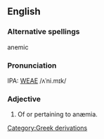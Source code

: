 ==English==
===Alternative spellings===
anemic
===Pronunciation===
IPA: [[WEAE]] /ʌˈni.mɪk/



===Adjective===
# Of or pertaining to anæmia.
<!-- material copied from Webster's Revised Unabridged Dictionary (1913) -->
[[Category:Greek derivations]]